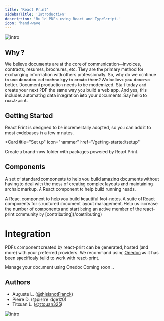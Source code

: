```yaml
---
title: 'React Print'
sidebarTitle: 'Introduction'
description: 'Build PDFs using React and TypeScript.'
icon: 'hand-wave'
---
```


![intro](/images/banner-twitter.jpg)


## Why ?
We believe documents are at the core of communication—invoices, contracts, resumes, brochures, etc. They are the primary method for exchanging information with others professionally. So, why do we continue to use decades-old technology to create them? We believe you deserve better. Document production needs to be modernized. Start today and create your next PDF the same way you build a web app. And yes, this includes automating data integration into your documents. Say hello to react-print.

## Getting Started

React Print is designed to be incrementally adopted, so you can add it to most codebases in a few minutes.

<Card
title="Set up"
icon="hammer"
href="/getting-started/setup"
>
Create a brand-new folder with packages powered by React Print.
</Card>

## Components
A set of standard components to help you build amazing documents without having to deal with the mess of creating complex layouts and maintaining archaic markup.
<CardGroup>
  <Card title="Headings" icon='up' href="/components/headings">
    A React component to help build running heads.
  </Card>

  <Card title="Footnote" icon='file' href="/components/footnote">
    A React component to help you build beautiful foot-notes.
  </Card>

  <Card title="Shell" icon='table-layout' href="/components/button">
    A suite of React components for structured document layout management.
  </Card>
</CardGroup>

<Note>
Help us increase the number of components and start being an active member of the react-print community by [contributing](/contributing)
</Note>

# Integration
PDFs component created by react-print can be generated, hosted (and more) with your preferred providers. We recommand using [Onedoc](/integrations/onedoc) as it has been specificaly build to work with react-print.

<CardGroup>
  <Card title="Onedoc" href="/integrations/onedoc">
    Manage your document using Onedoc
  </Card>
  <Card title="Others" href="/integrations/onedoc">
    Coming soon ..
  </Card>

  
</CardGroup>

## Authors

* Auguste L. ([@thisisnotFranck](https://twitter.com/thisisnotfranck))
* Pierre D. ([@pierre_dge120](https://twitter.com/pedro_dge120))
* Titouan L. ([@titouan325](https://twitter.com/titouan325))

![intro](/images/example.png)

